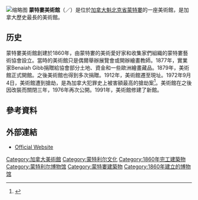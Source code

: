{{noteTA|G1=地名}}
[[File:MBAM_113.JPG|缩略图]]
'''蒙特婁美術館'''（{{Lang-fr|Musée des beaux-arts de Montréal}}／{{Lang-en|The Montreal Museum of Fine Arts}}）是位於[[加拿大|加拿大]][[魁北克省|魁北克省]][[蒙特婁|蒙特婁]]的一座美術館，是加拿大歷史最長的美術館。

== 历史 ==
蒙特婁美術館創建於1860年，由蒙特婁的美術愛好家和收集家們組織的蒙特婁藝術協會設立。當時的美術館只是偶爾舉辦展覽會或開辦繪畫教師。1877年，實業家Benaiah Gibb捐贈給協會部分土地、資金和一些歐洲繪畫藏品。1879年，美術館正式開館。之後美術館也得到多次捐贈。1912年，美術館遷至現址。1972年9月4日，美術館遭到搶劫，是為加拿大犯罪史上被害額最高的搶劫案<ref>{{Cite web |url=http://archives.cbc.ca/on_this_day/09/04/ |title=CBC Digital Archives, ''Art heist at the Montreal Museum of Fine Arts'' |access-date=2014-08-21 |archive-date=2010-12-29 |archive-url=https://web.archive.org/web/20101229180655/http://archives.cbc.ca/on_this_day/09/04/ |dead-url=no }}</ref>。美術館在之後因改裝而關閉三年，1976年再次公開。1991年，美術館修建了新館。

== 參考資料 ==
{{Reflist}}

== 外部連結 ==
{{commons|Category:Montreal Museum of Fine Arts}}
*{{fr icon}}{{en icon}}[https://web.archive.org/web/20081219222723/http://www.mmfa.qc.ca/en/index.html Official Website]

{{蒙特利尔地标}}
{{Authority control}}
[[Category:加拿大美術館|Category:加拿大美術館]]
[[Category:蒙特利尔文化|Category:蒙特利尔文化]]
[[Category:1860年完工建築物|Category:1860年完工建築物]]
[[Category:蒙特利尔博物馆|Category:蒙特利尔博物馆]]
[[Category:蒙特婁建築物|Category:蒙特婁建築物]]
[[Category:1860年建立的博物馆|Category:1860年建立的博物馆]]